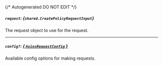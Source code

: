 {/* Autogenerated DO NOT EDIT  */}

##### `request`: *{`shared.CreatePolicyRequestInput`}*
The request object to use for the request.
<Collapsible>
    <CreatePolicyRequestInput/>
</Collapsible>

---
##### `config?`: [*{ `AxiosRequestConfig` }*](https://axios-http.com/docs/req_config)
Available config options for making requests.


